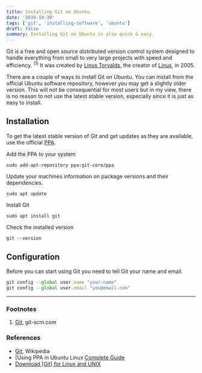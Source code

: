 ```yaml
---
title: Installing Git on Ubuntu
date: '2019-10-30'
tags: ['git', 'installing-software', 'ubuntu']
draft: false
summary: Installing Git on Ubuntu is also quick & easy.
---
```


Git is a free and open source distributed version control system designed to handle everything from small to very large projects with speed and efficiency. <sup>(1)</sup> It was created by [Linus Torvalds](https://en.wikipedia.org/wiki/Linus_Torvalds), the creator of [Linux](https://en.wikipedia.org/wiki/Linux), in 2005.

There are a couple of ways to install Git on Ubuntu. You can install from the official Ubuntu software repository, however you may get a slightly older version. This will not be consequential for most users but in my view, there is no reason to not use the latest stable version, especially since it is just as easy to install.

## Installation

To get the latest stable version of Git and get updates as they are available, use the official [PPA](https://itsfoss.com/ppa-guide/).

Add the PPA to your system

```console
sudo add-apt-repository ppa:git-core/ppa
```

Update your machines information on package versions and their dependencies.

```console
sudo apt update
```

Install Git

```js
sudo apt install git
```

Check the installed version

```console
git --version
```

## Configuration

Before you can start using Git you need to tell Git your name and email.

```js
git config --global user.name "your-name"
git config --global user.email "you@email.com"
```

---

### Footnotes

1. [Git](https://git-scm.com/), git-scm.com

### References

- [Git](https://en.wikipedia.org/wiki/Git), Wikipedia
- [Using PPA in Ubuntu Linux [Complete Guide](https://itsfoss.com/ppa-guide/)
- [Download [Git] for Linux and UNIX](https://git-scm.com/download/linux)
